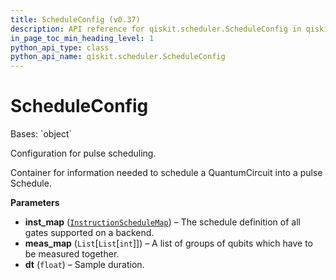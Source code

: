 ```yaml
---
title: ScheduleConfig (v0.37)
description: API reference for qiskit.scheduler.ScheduleConfig in qiskit v0.37
in_page_toc_min_heading_level: 1
python_api_type: class
python_api_name: qiskit.scheduler.ScheduleConfig
---
```


# ScheduleConfig

<Class id="qiskit.scheduler.ScheduleConfig" isDedicatedPage={true} github="https://github.com/qiskit/qiskit/tree/stable/0.21/qiskit/scheduler/config.py" signature="ScheduleConfig(inst_map, meas_map, dt)" modifiers="class">
  Bases: `object`

  Configuration for pulse scheduling.

  Container for information needed to schedule a QuantumCircuit into a pulse Schedule.

  **Parameters**

  *   **inst\_map** ([`InstructionScheduleMap`](qiskit.pulse.InstructionScheduleMap "qiskit.pulse.instruction_schedule_map.InstructionScheduleMap")) – The schedule definition of all gates supported on a backend.
  *   **meas\_map** (`List`\[`List`\[`int`]]) – A list of groups of qubits which have to be measured together.
  *   **dt** (`float`) – Sample duration.
</Class>

